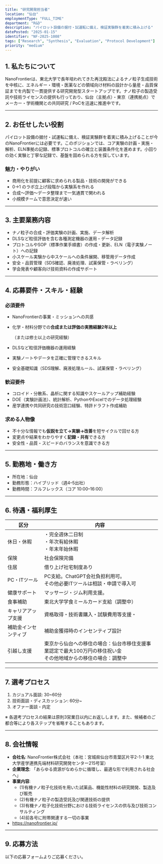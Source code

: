 ```yaml
---
title: "研究開発担当者"
location: "仙台"
employmentType: "FULL_TIME"
department: "R&D"
description: "パイロット設備の据付・試運転に備え、検証実験群を着実に積み上げる"
datePosted: "2025-01-15"
identifier: "NF-2025-1008"
tags: ["Research", "Synthesis", "Evaluation", "Protocol Development"]
priority: "medium"
---
```


## 1. 私たちについて

NanoFrontierは、東北大学で長年培われてきた再沈殿法によるナノ粒子生成技術を中核に、エネルギー・環境・医薬などの領域向け材料の設計から量産・品質保証までを内製で一貫提供する研究開発型スタートアップです。ナノ粒子の製造受託や技術ライセンスの提供も行っており、仙台（主拠点）・東京（連携拠点）でメーカー・学術機関との共同研究 / PoCを迅速に推進中です。

---

## 2. **お任せしたい役割**

パイロット設備の据付・試運転に備え、検証実験群を着実に積み上げることが今のNanoFrontierには必要です。このポジションでは、コア実験の計画・実施・解析、ELN準拠の記録、標準プロトコルの確立と装置条件化を進めます。小回りの効く実験と丁寧な記録で、基盤を固められる方を探しています。

### 魅力・やりがい

- 商用化を前提に顧客に求められる製品・技術の開発ができる
- 0→1 のラボ立上げ段階から実験系を作れる
- 合成〜評価〜データ整理まで一気通貫で関われる
- 小規模チームで意思決定が速い

---

## 3. 主要業務内容

- ナノ粒子の合成・評価実験の計画、実施、データ解析
- DLSなど粒径評価を含む各種測定機器の運用・データ記録
- プロトコルやSOP（標準作業手順書）の作成・更新、ELN（電子実験ノート）への記録
- 小スケール実験から中スケールへの条件展開、移管用データ作成
- 安全・品質管理（SDS確認、廃液処理、試薬保管・ラベリング）
- 学会発表や顧客向け技術資料の作成サポート

---

## 4. 応募要件・スキル・経験

### 必須要件

- NanoFrontierの事業・ミッションへの共感
- 化学・材料分野での**合成または評価の実務経験2年以上**
    
    （または修士以上の研究経験）
    
- DLSなど粒径評価機器の運用経験
- 実験ノートやデータを正確に管理できるスキル
- 安全基礎知識（SDS理解、廃液処理ルール、試薬保管・ラベリング）

### 歓迎要件

- コロイド・分散系、晶析に関する知識やスケールアップ補助経験
- DOE（実験計画法）、統計解析、PythonやExcelでのデータ処理経験
- 産学連携や共同研究の技術窓口経験、特許ドラフト作成補助

### 求める人物像

- 不十分な情報でも**仮説を立て→実験→改善**を短サイクルで回せる方
- 変更点や結果をわかりやすく**記録・共有**できる方
- 安全性・品質・スピードのバランスを意識できる方

---

## 5. 勤務地・働き方

- 所在地：仙台
- 勤務形態：ハイブリッド（週4–5出社）
- 勤務時間：フルフレックス（コア 10:00–16:00）

---

## 6. 待遇・福利厚生

| 区分 | 内容 |
| --- | --- |
| 休日・休暇 | ・完全週休二日制<br/>・年次有給休暇<br/>・年末年始休暇 |
| 保険 | 社会保険完備 |
| 住居 | 借り上げ社宅制度あり |
| PC・ITツール | PC支給。ChatGPT会社負担利用可。<br/>その他必要ITツールは相談・申請で導入可 |
| 健康サポート | マッサージ・ジム利用支援。 |
| 食事補助 | 東北大学学食ミールカード支給（調整中） |
| キャリアアップ支援 | 資格取得・技術書購入・試験費用等支援・ |
| 補助金インセンティブ | 補助金獲得時のインセンティブ設計 |
| 引越し支援 | 東京から仙台への移住の場合：仙台市移住支援事業認定で最大100万円の移住祝い金<br/>その他地域からの移住の場合：調整中 |

---

## 7. 選考プロセス

1. カジュアル面談: 30~60分
2. 技術面談・ディスカッション: 60分~
3. オファー面談・内定

※ 各選考プロセスの結果は原則3営業日以内にお返しします。また、候補者のご都合等により各ステップを省略することもあります。

---

## 8. 会社情報

- **会社名**: NanoFrontier株式会社（本社：宮城県仙台市青葉区片平2-1-1 東北大学産学連携先端材料研究開発センター215号室）
- **企業理念**: 「あらゆる資源がなめらかに循環し、最適な形で利用される社会へ」
- **事業内容**: 
  - (1)有機ナノ粒子化技術を用いた試薬品、機能性材料の研究開発、製造及び販売
  - (2)有機ナノ粒子の製造受託及び関連技術の提供
  - (3)有機ナノ粒子化技術分野における技術ライセンスの供与及び技術コンサルティング
  - (4)前各号に附帯関連する一切の事業
- https://nanofrontier.jp/

---

## 9. 応募方法

以下の応募フォームよりご応募ください。


